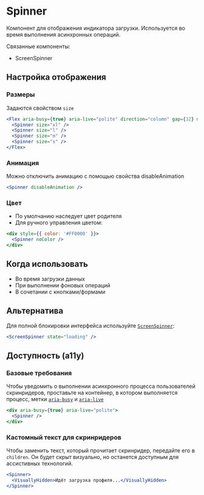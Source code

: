 <Overview>

# Spinner

Компонент для отображения индикатора загрузки. Используется во время выполнения асинхронных операций.

Связанные компоненты:

- ScreenSpinner

</Overview>

## Настройка отображения

### Размеры

Задаются свойством `size`

```jsx
<Flex aria-busy={true} aria-live="polite" direction="column" gap={32} margin="auto">
  <Spinner size="xl" />
  <Spinner size="l" />
  <Spinner size="m" />
  <Spinner size="s" />
</Flex>
```

### Анимация

Можно отключить анимацию с помощью свойства disableAnimation

```jsx
<Spinner disableAnimation />
```

### Цвет

- По умолчанию наследует цвет родителя
- Для ручного управления цветом:

```jsx
<div style={{ color: '#FF0000' }}>
  <Spinner noColor />
</div>
```

## Когда использовать

- Во время загрузки данных
- При выполнении фоновых операций
- В сочетании с кнопками/формами

## Альтернатива

Для полной блокировки интерфейса используйте [`ScreenSpinner`](#/ScreenSpinner):

```jsx
<ScreenSpinner state="loading" />
```

## Доступность (a11y)

### Базовые требования

Чтобы уведомить о выполнении асинхронного процесса пользователей скринридеров, проставьте на контейнер, в котором выполняется процесс, метки [`aria-busy`](https://doka.guide/a11y/aria-busy/) и [`aria-live`](https://doka.guide/a11y/aria-live/)

```jsx
<div aria-busy={true} aria-live="polite">
  <Spinner />
</div>
```

### Кастомный текст для скринридеров

Чтобы заменить текст, который прочитает скринридер, передайте его в `children`. Он будет скрыт визуально, но останется доступным для ассистивных технологий.

```jsx
<Spinner>
  <VisuallyHidden>Идёт загрузка профиля...</VisuallyHidden>
</Spinner>
```
